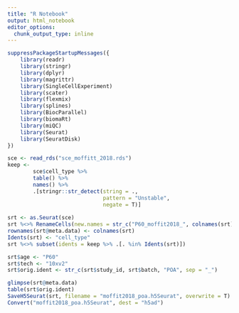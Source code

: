 ```yaml
---
title: "R Notebook"
output: html_notebook
editor_options: 
  chunk_output_type: inline
---
```




```r
suppressPackageStartupMessages({
    library(readr)
    library(stringr)
    library(dplyr)
    library(magrittr)
    library(SingleCellExperiment)
    library(scater)
    library(flexmix)
    library(splines)
    library(BiocParallel)
    library(biomaRt)
    library(miQC)
    library(Seurat)
    library(SeuratDisk)
})

sce <- read_rds("sce_moffitt_2018.rds")
keep <-
        sce$cell_type %>%
        table() %>%
        names() %>%
        .[stringr::str_detect(string = .,
                              pattern = "Unstable",
                              negate = T)]
    
srt <- as.Seurat(sce)
srt %<>% RenameCells(new.names = str_c("P60_moffit2018_", colnames(srt)))
rownames(srt@meta.data) <- colnames(srt)
Idents(srt) <- "cell_type"
srt %<>% subset(idents = keep %>% .[. %in% Idents(srt)]) 

srt$age <- "P60"
srt$tech <- "10xv2"
srt$orig.ident <- str_c(srt$study_id, srt$batch, "POA", sep = "_")

glimpse(srt@meta.data)
table(srt$orig.ident)
SaveH5Seurat(srt, filename = "moffit2018_poa.h5Seurat", overwrite = T)
Convert("moffit2018_poa.h5Seurat", dest = "h5ad")

```


